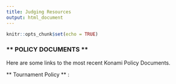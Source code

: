 ```yaml
---
title: Judging Resources
output: html_document
---
```

  
```r
knitr::opts_chunk$set(echo = TRUE)
```



  
### ** POLICY DOCUMENTS **
  
  Here are some links to the most recent Konami Policy Documents. 

  ** Tournament Policy ** : 